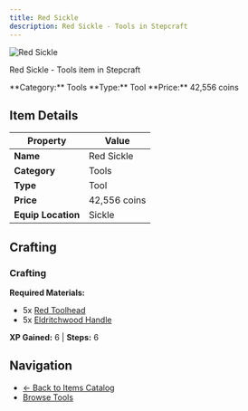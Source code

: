 ```yaml
---
title: Red Sickle
description: Red Sickle - Tools in Stepcraft
---
```


<div className="flex items-start gap-6 mb-8">
  <div className="flex-shrink-0">
    <img src="/assets/resources/smithing/red_sickle.png" alt="Red Sickle" className="w-24 h-24 border rounded-lg" />
  </div>
  <div className="flex-1">
    <div className="space-y-2">
      <p className="text-lg text-muted-foreground">Red Sickle - Tools item in Stepcraft</p>
      <div className="flex flex-wrap gap-4 text-sm">
        <span className="px-2 py-1 bg-blue-100 dark:bg-blue-900 rounded-md">
          **Category:** Tools
        </span>
        <span className="px-2 py-1 bg-green-100 dark:bg-green-900 rounded-md">
          **Type:** Tool
        </span>
        <span className="px-2 py-1 bg-yellow-100 dark:bg-yellow-900 rounded-md">
          **Price:** 42,556 coins
        </span>
      </div>
    </div>
  </div>
</div>

## Item Details

| Property | Value |
|----------|-------|
| **Name** | Red Sickle |
| **Category** | Tools |
| **Type** | Tool |
| **Price** | 42,556 coins |
| **Equip Location** | Sickle |



## Crafting

### Crafting

**Required Materials:**
- 5x [Red Toolhead](/docs/resources/individual/red_toolhead)
- 5x [Eldritchwood Handle](/docs/resources/individual/eldritchwood_handle)

**XP Gained:** 6 | **Steps:** 6



## Navigation

- [← Back to Items Catalog](/docs/items)
- [Browse Tools](/docs/items#tools)
